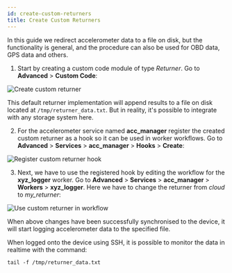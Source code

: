 ```yaml
---
id: create-custom-returners
title: Create Custom Returners
---
```



In this guide we redirect accelerometer data to a file on disk, but the functionality is general,
and the procedure can also be used for OBD data, GPS data and others.

1. Start by creating a custom code module of type *Returner*. Go to **Advanced** > **Custom Code**:

  ![Create custom returner](/img/cloud/device_management/services/create_custom_returners/create_custom_returner.png) 

  This default returner implementation will append results to a file on disk located at
  `/tmp/returner_data.txt`. But in reality, it's possible to integrate with any storage system here.

2. For the accelerometer service named **acc_manager** register the created custom returner as a
hook so it can be used in worker workflows. Go to **Advanced** > **Services** > **acc_manager** >
**Hooks** > **Create**:

  ![Register custom returner hook](/img/cloud/device_management/services/create_custom_returners/register_custom_returner_hook.png) 

3. Next, we have to use the registered hook by editing the workflow for the **xyz_logger** worker.
  Go to **Advanced** > **Services** > **acc_manager** > **Workers** > **xyz_logger**. Here we have
  to change the returner from *cloud* to *my_returner*:

  ![Use custom returner in workflow](/img/cloud/device_management/services/create_custom_returners/use_custom_returner_in_workflow.png) 

When above changes have been successfully synchronised to the device, it will start logging
accelerometer data to the specified file.

When logged onto the device using SSH, it is possible to monitor the data in realtime with the
command:

`tail -f /tmp/returner_data.txt`

<Discussion
  title="Redirect logged data and store it in a file (or anywhere)"
  url="https://community.autopi.io/t/custom-code-redirect-logged-data-and-store-it-in-a-file-or-anywhere/1521"
/>
